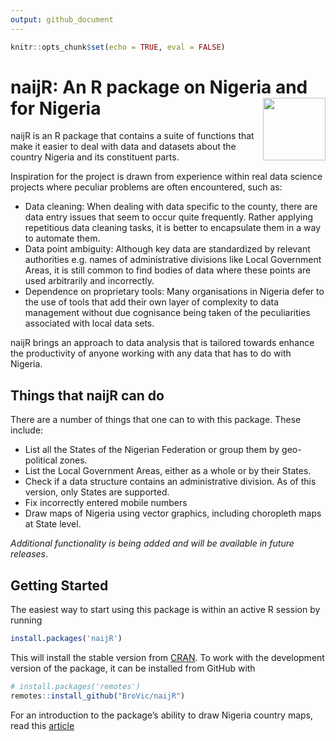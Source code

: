 ```yaml
---
output: github_document
---
```


```r
knitr::opts_chunk$set(echo = TRUE, eval = FALSE)
```

# naijR: An R package on Nigeria and for Nigeria <img src="man/figures/logo.png" width=100px align="right" />

naijR is an R package that contains a suite of functions that make it easier to deal with data and datasets about the country Nigeria and its constituent parts. <br>

Inspiration for the project is drawn from experience within real data science projects where peculiar problems are often encountered, such as:

- Data cleaning: When dealing with data specific to the county, there are data entry issues that seem to occur quite frequently. Rather applying repetitious data cleaning tasks, it is better to encapsulate them in a way to automate them.
- Data point ambiguity: Although key data are standardized by relevant authorities e.g. names of administrative divisions like Local Government Areas, it is still common to find bodies of data where these points are used arbitrarily and incorrectly.
- Dependence on proprietary tools: Many organisations in Nigeria defer to the use of tools that add their own layer of complexity to data management without due cognisance being taken of the peculiarities associated with local data sets. <br>

naijR brings an approach to data analysis that is tailored towards enhance the productivity of anyone working with any data that has to do with Nigeria. <br>

## Things that naijR can do
There are a number of things that one can to with this package. These include:

- List all the States of the Nigerian Federation or group them by geo-political zones.
- List the Local Government Areas, either as a whole or by their States.
- Check if a data structure contains an administrative division. As of this version, only States are supported.
- Fix incorrectly entered mobile numbers
- Draw maps of Nigeria using vector graphics, including choropleth maps at State level.

*Additional functionality is being added and will be available in future releases*.

## Getting Started
The easiest way to start using this package is within an active R session by running 

```r
install.packages('naijR')
```

This will install the stable version from [CRAN](https://cran.r-project.org/package=naijR). To work with the development version of the package, it can be installed from GitHub with

```r
# install.packages('remotes')
remotes::install_github("BroVic/naijR")
```

For an introduction to the package's ability to draw Nigeria country maps, read this [article](articles/nigeria-maps.html)